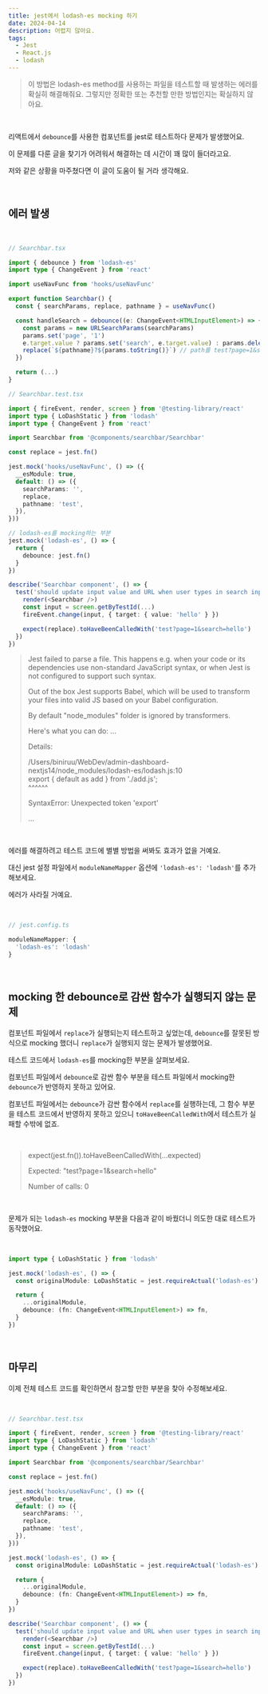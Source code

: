 ```yaml
---
title: jest에서 lodash-es mocking 하기
date: 2024-04-14
description: 어렵지 않아요.
tags:
  - Jest
  - React.js
  - lodash
---
```


> 이 방법은 lodash-es method를 사용하는 파일을 테스트할 때 발생하는 에러를 확실히 해결해줘요. 그렇지만 정확한 또는 추천할 만한 방법인지는 확실하지 않아요.

<br />

리액트에서 `debounce`를 사용한 컴포넌트를 jest로 테스트하다 문제가 발생했어요.

이 문제를 다룬 글을 찾기가 어려워서 해결하는 데 시간이 꽤 많이 들더라고요.

저와 같은 상황을 마주쳤다면 이 글이 도움이 될 거라 생각해요.

<br />

## 에러 발생

<br />

```typescript
// Searchbar.tsx

import { debounce } from 'lodash-es'
import type { ChangeEvent } from 'react'

import useNavFunc from 'hooks/useNavFunc'

export function Searchbar() {
  const { searchParams, replace, pathname } = useNavFunc()

  const handleSearch = debounce((e: ChangeEvent<HTMLInputElement>) => {
    const params = new URLSearchParams(searchParams)
    params.set('page', '1')
    e.target.value ? params.set('search', e.target.value) : params.delete('search')
    replace(`${pathname}?${params.toString()}`) // path를 test?page=1&search=[params] 로 변경
  })

  return (...)
}
```

```typescript
// Searchbar.test.tsx

import { fireEvent, render, screen } from '@testing-library/react'
import type { LoDashStatic } from 'lodash'
import type { ChangeEvent } from 'react'

import Searchbar from '@components/searchbar/Searchbar'

const replace = jest.fn()

jest.mock('hooks/useNavFunc', () => ({
  __esModule: true,
  default: () => ({
    searchParams: '',
    replace,
    pathname: 'test',
  }),
}))

// lodash-es를 mocking하는 부분
jest.mock('lodash-es', () => {
  return {
    debounce: jest.fn()
  }
})

describe('Searchbar component', () => {
  test('should update input value and URL when user types in search input', () => {
    render(<Searchbar />)
    const input = screen.getByTestId(...)
    fireEvent.change(input, { target: { value: 'hello' } })

    expect(replace).toHaveBeenCalledWith('test?page=1&search=hello')
  })
})
```

> Jest failed to parse a file. This happens e.g. when your code or its dependencies use non-standard JavaScript syntax, or when Jest is not configured to support such syntax.
>
> Out of the box Jest supports Babel, which will be used to transform your files into valid JS based on your Babel configuration.
>
> By default "node_modules" folder is ignored by transformers.
>
> Here's what you can do:
> ...
>
> Details:
>
> /Users/biniruu/WebDev/admin-dashboard-nextjs14/node_modules/lodash-es/lodash.js:10  
> export \{ default as add \} from './add.js';  
> ^^^^^^
>
> SyntaxError: Unexpected token 'export'
>
> ...

<br />

에러를 해결하려고 테스트 코드에 별별 방법을 써봐도 효과가 없을 거예요.

대신 jest 설정 파일에서 `moduleNameMapper` 옵션에 `'lodash-es': 'lodash'`를 추가해보세요.

에러가 사라질 거예요.

<br />

```typescript
// jest.config.ts

moduleNameMapper: {
  'lodash-es': 'lodash'
}
```

<br />

## mocking 한 debounce로 감싼 함수가 실행되지 않는 문제

컴포넌트 파일에서 `replace`가 실행되는지 테스트하고 싶었는데, `debounce`를 잘못된 방식으로 mocking 했더니 `replace`가 실행되지 않는 문제가 발생했어요.

테스트 코드에서 `lodash-es`를 mocking한 부분을 살펴보세요.

컴포넌트 파일에서 `debounce`로 감싼 함수 부분을 테스트 파일에서 mocking한 `debounce`가 반영하지 못하고 있어요.

컴포넌트 파일에서는 `debounce`가 감싼 함수에서 `replace`를 실행하는데, 그 함수 부분을 테스트 코드에서 반영하지 못하고 있으니 `toHaveBeenCalledWith`에서 테스트가 실패할 수밖에 없죠.

<br />

> expect(jest.fn()).toHaveBeenCalledWith(...expected)
>
> Expected: "test?page=1&search=hello"
>
> Number of calls: 0

<br />

문제가 되는 `lodash-es` mocking 부분을 다음과 같이 바꿨더니 의도한 대로 테스트가 동작했어요.

<br />

```typescript
import type { LoDashStatic } from 'lodash'

jest.mock('lodash-es', () => {
  const originalModule: LoDashStatic = jest.requireActual('lodash-es')

  return {
    ...originalModule,
    debounce: (fn: ChangeEvent<HTMLInputElement>) => fn,
  }
})
```

<br />

## 마무리

이제 전체 테스트 코드를 확인하면서 참고할 만한 부분을 찾아 수정해보세요.

<br />

```typescript
// Searchbar.test.tsx

import { fireEvent, render, screen } from '@testing-library/react'
import type { LoDashStatic } from 'lodash'
import type { ChangeEvent } from 'react'

import Searchbar from '@components/searchbar/Searchbar'

const replace = jest.fn()

jest.mock('hooks/useNavFunc', () => ({
  __esModule: true,
  default: () => ({
    searchParams: '',
    replace,
    pathname: 'test',
  }),
}))

jest.mock('lodash-es', () => {
  const originalModule: LoDashStatic = jest.requireActual('lodash-es')

  return {
    ...originalModule,
    debounce: (fn: ChangeEvent<HTMLInputElement>) => fn,
  }
})

describe('Searchbar component', () => {
  test('should update input value and URL when user types in search input', () => {
    render(<Searchbar />)
    const input = screen.getByTestId(...)
    fireEvent.change(input, { target: { value: 'hello' } })

    expect(replace).toHaveBeenCalledWith('test?page=1&search=hello')
  })
})
```
